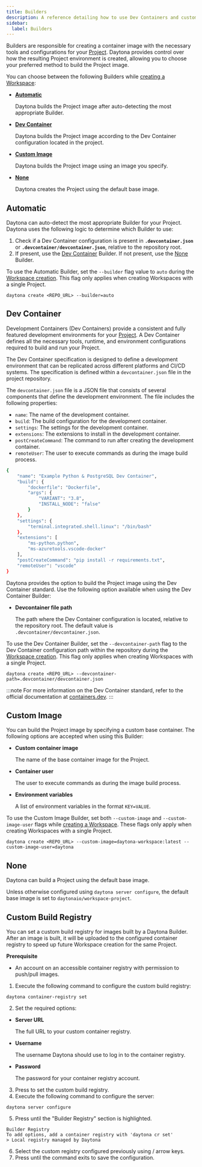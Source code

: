 ```yaml
---
title: Builders
description: A reference detailing how to use Dev Containers and custom images as the base for your project.
sidebar:
  label: Builders
---
```



Builders are responsible for creating a container image with the necessary tools and configurations for your [Project](/docs/usage/projects).
Daytona provides control over how the resulting Project environment is created, allowing you to choose your preferred method to build the Project image.

You can choose between the following Builders while [creating a Workspace](/docs/usage/workspaces#create-a-workspace):

- [**Automatic**](#automatic)

   Daytona builds the Project image after auto-detecting the most appropriate Builder.

- [**Dev Container**](#dev-container)

   Daytona builds the Project image according to the Dev Container configuration located in the project.

- [**Custom Image**](#custom-image)

   Daytona builds the Project image using an image you specify.

- [**None**](#none)

   Daytona creates the Project using the default base image.

## Automatic

Daytona can auto-detect the most appropriate Builder for your Project. Daytona uses the following logic to determine which Builder to use:

1. Check if a Dev Container configuration is present in **`.devcontainer.json`** or **`.devcontainer/devcontainer.json`**, relative to the repository root.
2. If present, use the [Dev Container](#dev-container) Builder. If not present, use the [None](#none) Builder.

To use the Automatic Builder, set the `--builder` flag value to `auto` during the [Workspace creation](/docs/usage/workspaces#create-a-workspace). This flag only applies when creating Workspaces with a single Project.

```shell
daytona create <REPO_URL> --builder=auto
```

## Dev Container

Development Containers (Dev Containers) provide a consistent and fully featured development environments for your [Project](/docs/usage/projects). A Dev Container defines all the necessary tools, runtime, and environment configurations required to build and run your Project.

The Dev Container specification is designed to define a development environment that can be replicated across different platforms and CI/CD systems. The specification is defined within a `devcontainer.json` file in the project repository.

The `devcontainer.json` file is a JSON file that consists of several components that define the development environment. The file includes the following properties:

- `name`: The name of the development container.
- `build`: The build configuration for the development container.
- `settings`: The settings for the development container.
- `extensions`: The extensions to install in the development container.
- `postCreateCommand`: The command to run after creating the development container.
- `remoteUser`: The user to execute commands as during the image build process.

```sh
{
    "name": "Example Python & PostgreSQL Dev Container",
    "build": {
        "dockerfile": "Dockerfile",
        "args": {
            "VARIANT": "3.8",
            "INSTALL_NODE": "false"
        }
    },
    "settings": {
        "terminal.integrated.shell.linux": "/bin/bash"
    },
    "extensions": [
        "ms-python.python",
        "ms-azuretools.vscode-docker"
    ],
    "postCreateCommand": "pip install -r requirements.txt",
    "remoteUser": "vscode"
}
```

Daytona provides the option to build the Project image using the Dev Container standard. Use the following option available when using the Dev Container Builder:

- **Devcontainer file path**

   The path where the Dev Container configuration is located, relative to the repository root.
   The default value is `.devcontainer/devcontainer.json`.

To use the Dev Container Builder, set the `--devcontainer-path` flag to the Dev Container configuration path within the repository during the [Workspace creation](/docs/usage/workspaces#create-a-workspace). This flag only applies when creating Workspaces with a single Project.

```shell showLineNumbers
daytona create <REPO_URL> --devcontainer-path=.devcontainer/devcontainer.json
```

:::note
For more information on the Dev Container standard, refer to the official documentation at [containers.dev](https://containers.dev/).
:::

## Custom Image

You can build the Project image by specifying a custom base container.
The following options are accepted when using this Builder:

- **Custom container image**

   The name of the base container image for the Project.

- **Container user**

   The user to execute commands as during the image build process.

- **Environment variables**

   A list of environment variables in the format `KEY=VALUE`.

To use the Custom Image Builder, set both `--custom-image` and `--custom-image-user` flags while [creating a Workspace](/docs/usage/workspaces#create-a-workspace). These flags only apply when creating Workspaces with a single Project.

```shell
daytona create <REPO_URL> --custom-image=daytona-workspace:latest --custom-image-user=daytona
```

## None

Daytona can build a Project using the default base image.

Unless otherwise configured using `daytona server configure`, the default base image is set to `daytonaio/workspace-project`.

## Custom Build Registry

You can set a custom build registry for images built by a Daytona Builder.
After an image is built, it will be uploaded to the configured container registry to speed up future Workspace creation for the same Project.

**Prerequisite**

- An account on an accessible container registry with permission to push/pull images.

1. Execute the following command to configure the custom build registry:

```shell
daytona container-registry set
```

2. Set the required options:

- **Server URL**

   The full URL to your custom container registry.

- **Username**

   The username Daytona should use to log in to the container registry.

- **Password**

   The password for your container registry account.

3. Press <Keyboard shortcuts="Enter" /> to set the custom build registry.
4. Execute the following command to configure the server:

```shell
daytona server configure
```

5. Press <Keyboard shortcuts="Enter" /> until the "Builder Registry" section is highlighted.

```text
Builder Registry
To add options, add a container registry with 'daytona cr set'
> Local registry managed by Daytona
```

6. Select the custom registry configured previously using <Keyboard shortcuts="↑" /> / <Keyboard shortcuts="↓" /> arrow keys.
7. Press <Keyboard shortcuts="Enter" /> until the command exits to save the configuration.
